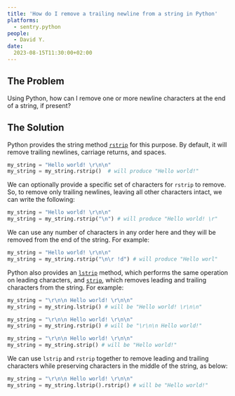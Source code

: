 ```yaml
---
title: 'How do I remove a trailing newline from a string in Python'
platforms: 
  - sentry.python
people: 
  - David Y.
date: 
  2023-08-15T11:30:00+02:00
---
```


## The Problem

Using Python, how can I remove one or more newline characters at the end of a string, if present?

## The Solution

Python provides the string method [`rstrip`](https://docs.python.org/3/library/stdtypes.html#str.rstrip) for this purpose. By default, it will remove trailing newlines, carriage returns, and spaces.

```python
my_string = "Hello world! \r\n\n"
my_string = my_string.rstrip()  # will produce "Hello world!"
```

We can optionally provide a specific set of characters for `rstrip` to remove. So, to remove only trailing newlines, leaving all other characters intact, we can write the following:

```python
my_string = "Hello world! \r\n\n"
my_string = my_string.rstrip("\n") # will produce "Hello world! \r"
```

We can use any number of characters in any order here and they will be removed from the end of the string. For example:

```python
my_string = "Hello world! \r\n\n"
my_string = my_string.rstrip("\n\r !d") # will produce "Hello worl"
```

Python also provides an [`lstrip`](https://docs.python.org/3/library/stdtypes.html#str.lstrip) method, which performs the same operation on leading characters, and [`strip`](https://docs.python.org/3/library/stdtypes.html#str.strip), which removes leading and trailing characters from the string. For example:

```python
my_string = "\r\n\n Hello world! \r\n\n"
my_string = my_string.lstrip() # will be "Hello world! \r\n\n"
```

```python
my_string = "\r\n\n Hello world! \r\n\n"
my_string = my_string.rstrip() # will be "\r\n\n Hello world!"
```

```python
my_string = "\r\n\n Hello world! \r\n\n"
my_string = my_string.strip() # will be "Hello world!"
```

We can use `lstrip` and `rstrip` together to remove leading and trailing characters while preserving characters in the middle of the string, as below:

```python
my_string = "\r\n\n Hello world! \r\n\n"
my_string = my_string.lstrip().rstrip() # will be "Hello world!"
```
